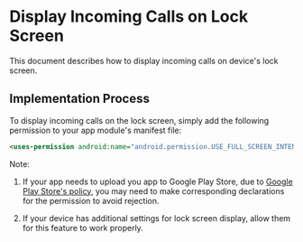 # Display Incoming Calls on Lock Screen

This document describes how to display incoming calls on device's lock screen.
## Implementation Process

To display incoming calls on the lock screen, simply add the following permission to your app module's manifest file:

```xml
<uses-permission android:name="android.permission.USE_FULL_SCREEN_INTENT">
```

Note: 
1. If your app needs to upload you app to Google Play Store, due to [Google Play Store's policy](https://support.google.com/googleplay/android-developer/answer/13392821?hl=en), you may need to make corresponding declarations for the permission to avoid rejection.

2. If your device has additional settings for lock screen display, allow them for this feature to work properly.

